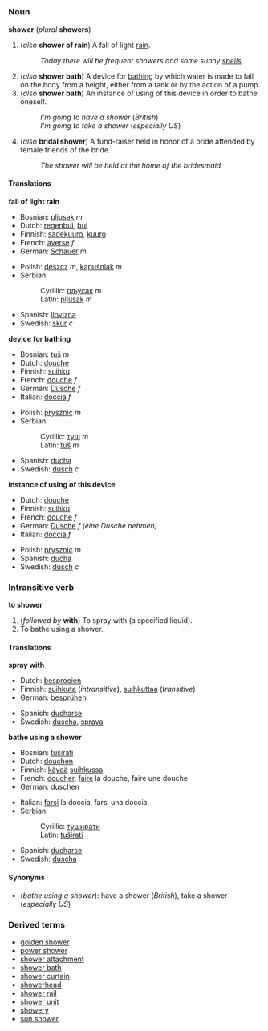 =={{LanguageSection|English}}==
===Noun===
'''shower''' (''plural'' '''showers''')

#(''also'' '''shower of rain''') A fall of light [[rain]].
#:''Today there will be frequent showers and some sunny [[spell]]s.''
#(''also'' '''shower bath''') A device for [[bathe|bathing]] by which water is made to fall on the body from a height, either from a tank or by the action of a pump.
#(''also'' '''shower bath''') An instance of using of this device in order to bathe oneself.
#:''I'm going to have a shower'' (''British'')
#:''I'm going to take a shower'' (''especially US'')
#(''also'' '''bridal shower''') A fund-raiser held in honor of a bride attended by female friends of the bride.
#:''The shower will be held at the home of the bridesmaid''


====Translations====

'''fall of light rain'''
{{top}}
*Bosnian: [[pljusak]] ''m''
*Dutch: [[regenbui]], [[bui]]
*Finnish: [[sadekuuro]], [[kuuro]]
*French: [[averse#French|averse]] ''f''
*German: [[Schauer]] ''m''
{{mid}}
*Polish: [[deszcz]] ''m'', [[kapuśniak]] ''m''
*Serbian:
*:Cyrillic: [[пљусак]] ''m''
*:Latin: [[pljusak]] ''m''
*Spanish: [[llovizna]]
*Swedish: [[skur]] ''c''
{{bottom}}

'''device for bathing'''
{{top}}
*Bosnian: [[tuš]] ''m''
*Dutch: [[douche]]
*Finnish: [[suihku]]
*French: [[douche#French|douche]] ''f''
*German: [[Dusche]] ''f''
*Italian: [[doccia]] ''f''
{{mid}}
*Polish: [[prysznic]] ''m''
*Serbian:
*:Cyrillic: [[туш]] ''m''
*:Latin: [[tuš]] ''m''
*Spanish: [[ducha]]
*Swedish: [[dusch]] ''c''
{{bottom}}

'''instance of using of this device'''
{{top}}
*Dutch: [[douche]]
*Finnish: [[suihku]]
*French: [[douche#French|douche]] ''f''
*German: [[Dusche]] ''f'' ''(eine Dusche nehmen)''
*Italian: [[doccia]] ''f''
{{mid}}
*Polish: [[prysznic]] ''m''
*Spanish: [[ducha]]
*Swedish: [[dusch]] ''c''
{{bottom}}

===Intransitive verb===
'''to shower'''

#(''followed by'' '''with''') To spray with (a specified liquid).
#To bathe using a shower.

====Translations====

'''spray with'''
{{top}}
*Dutch: [[besproeien]]
*Finnish: [[suihkuta]] (''intransitive''), [[suihkuttaa]] (''transitive'')
*German: [[besprühen]]
{{mid}}
*Spanish: [[ducharse]]
*Swedish: [[duscha]], [[spraya]]
{{bottom}}

'''bathe using a shower'''
{{top}}
*Bosnian: [[tuširati]]
*Dutch: [[douchen]]
*Finnish: [[käydä]] [[suihku]]ssa
*French: [[doucher]], [[faire]] la douche, faire une douche
*German: [[duschen]]
{{mid}}
*Italian: [[farsi]] la doccia, farsi una doccia
*Serbian:
*:Cyrillic: [[туширати]]
*:Latin: [[tuširati]]
*Spanish: [[ducharse]]
*Swedish: [[duscha]]
{{bottom}}

====Synonyms====
*(''bathe using a shower''): have a shower (''British''), take a shower (''especially US'')

===Derived terms===
*[[golden shower]]
*[[power shower]]
*[[shower attachment]]
*[[shower bath]]
*[[shower curtain]]
*[[showerhead]]
*[[shower rail]]
*[[shower unit]]
*[[showery]]
*[[sun shower]]

{{InterlanguageLinks}}